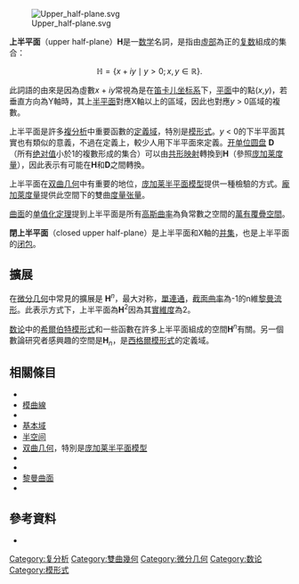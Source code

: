 {{refimprove|time=2017-01-05T19:20:28+00:00}}
[[File:Upper_half-plane.svg|thumb]]

'''上半平面'''（upper half-plane）'''H'''是一[[数学|数学]]名詞，是指由[[虛部|虛部]]為正的[[复数_(数学)|复数]]組成的集合：

:<math>\mathbb{H} = \{x + iy \mid y > 0; x, y \in \mathbb{R} \}.</math>

此詞語的由來是因為虛數''x'' + ''iy''常視為是在[[笛卡儿坐标系|笛卡儿坐标系]]下，[[平面_(数学)|平面]]中的點(''x'',''y'')，若垂直方向為Y軸時，其上[[半平面|半平面]]對應X軸以上的區域，因此也對應''y'' > 0區域的複數。

上半平面是許多[[複分析|複分析]]中重要函數的[[定義域|定義域]]，特別是[[模形式|模形式]]。''y'' < 0的下半平面其實也有類似的意義，不過在定義上，較少人用下半平面來定義。[[单位圆盘|开单位圆盘]] '''D'''（所有[[绝对值|绝对值]]小於1的複數形成的集合）可以由[[共形映射|共形映射]]轉換到'''H'''（參照[[庞加莱度量|庞加莱度量]]），因此表示有可能在'''H'''和'''D'''之間轉換。

上半平面在[[双曲几何|双曲几何]]中有重要的地位，[[庞加莱半平面模型|庞加莱半平面模型]]提供一種檢驗{{le|雙曲運動|hyperbolic motion}}的方式。[[龐加萊度量|龐加萊度量]]提供此空間下的雙曲[[度量张量|度量张量]]。

[[曲面|曲面]]的[[单值化定理|单值化定理]]提到上半平面是所有[[高斯曲率|高斯曲率]]為負常數之空間的[[覆疊空間#萬有覆疊空間|萬有覆疊空間]]。

'''閉上半平面'''（closed upper half-plane）是上半平面和X軸的[[并集|并集]]，也是上半平面的[[闭包_(拓扑学)|闭包]]。

==擴展==
在[[微分几何|微分几何]]中常見的擴展是{{le|双曲空间|hyperbolic ''n''-space|双曲n-空间}} '''H'''<sup>''n''</sup>，最大对称，[[單連通|單連通]]，[[截面曲率|截面曲率]]為-1的n維[[黎曼流形|黎曼流形]]。此表示方式下，上半平面為'''H'''<sup>2</sup>因為其[[實數|實]][[維度|維度]]為2。

[[数论|数论]]中的[[希爾伯特模形式|希爾伯特模形式]]和一些函數在許多上半平面組成的空間'''H'''<sup>''n''</sup>有關。另一個數論研究者感興趣的空間是{{le|西格爾上半平面|Siegel upper half-space}}'''H'''<sub>''n''</sub>，是[[西格爾模形式|西格爾模形式]]的定義域。

==相關條目==
* {{le|尖點鄰域|Cusp neighborhood}}
* [[模曲線|模曲線]]
* {{le|富克斯群|Fuchsian group}}
* [[基本域|基本域]]
* [[半空间|半空间]]
* [[双曲几何|双曲几何]]，特別是[[庞加莱半平面模型|庞加莱半平面模型]] 
* {{le|克萊茵群|Kleinian group}}
* {{le|模群|Modular group}}
* [[黎曼曲面|黎曼曲面]]
* {{le|Schwarz-Ahlfors-Pick定理|Schwarz-Ahlfors-Pick theorem}}

==參考資料==
*{{MathWorld|title=Upper Half-Plane|urlname=UpperHalf-Plane}}
{{数学分析小条目}}
[[Category:复分析|Category:复分析]]
[[Category:雙曲幾何|Category:雙曲幾何]]
[[Category:微分几何|Category:微分几何]]
[[Category:数论|Category:数论]]
[[Category:模形式|Category:模形式]]